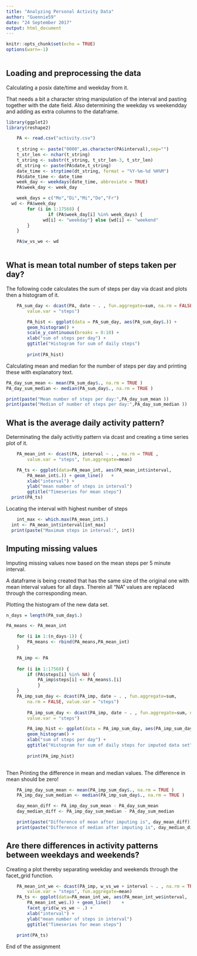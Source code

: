 ```yaml
---
title: "Analyzing Personal Activity Data"
author: "Guennie59"
date: "24 September 2017"
output: html_document
---
```

```r
knitr::opts_chunk$set(echo = TRUE)
options(warn=-1)
	
```
## Loading and preprocessing the data

Calculating a posix date/time and weekday from it. 

That needs a bit a character string manipulation of the interval and pasting together with the date field.
Also determining the weekday vs weekendday and adding as extra columns to the dataframe.


```r
library(ggplot2)
library(reshape2)

	PA <- read.csv("activity.csv")
	
	t_string <- paste("0000",as.character(PA$interval),sep="")
	t_str_len <- nchar(t_string)
	t_string <- substr(t_string, t_str_len-3, t_str_len)
	dt_string <- paste(PA$date,t_string)
	date_time <- strptime(dt_string, format = "%Y-%m-%d %H%M")
	PA$date_time <- date_time
	week_day <- weekdays(date_time, abbreviate = TRUE)
	PA$week_day <- week_day

	week_days = c("Mo","Di","Mi","Do","Fr")
  wd <- PA$week_day
		for (i in 1:17568) {
				if (PA$week_day[i] %in% week_days) {
			  wd[i] <- "weekday"} else {wd[i] <- "weekend"
		}
	}

	PA$w_vs_we <- wd
	
```
	
## What is mean total number of steps taken per day?
	
The following code calculates the sum of steps per day via dcast and plots then a histogram of it.

	
```r
	PA_sum_day <- dcast(PA, date ~ . , fun.aggregate=sum, na.rm = FALSE, 
		value.var = "steps")

		PA_hist <- ggplot(data = PA_sum_day, aes(PA_sum_day$.)) + 
		geom_histogram() + 
		scale_y_continuous(breaks = 0:10) +
		xlab("sum of steps per day") + 
		ggtitle("Histogram for sum of daily steps")  
	
		print(PA_hist)
```

Calculating mean and median for the number of steps per day and printing these with explanatory text.

```r

PA_day_sum_mean <- mean(PA_sum_day$., na.rm = TRUE )
PA_day_sum_median <- median(PA_sum_day$., na.rm = TRUE )

print(paste("Mean number of steps per day:",PA_day_sum_mean ))
print(paste("Median of number of steps per day:",PA_day_sum_median ))
```
## What is the average daily activity pattern?

Determinating the daily activitiy pattern via dcast and creating a time series plot of it.

```r
	PA_mean_int <- dcast(PA, interval ~ . , na.rm = TRUE , 
		value.var = "steps", fun.aggregate=mean)
```
```r
	PA_ts <- ggplot(data=PA_mean_int, aes(PA_mean_int$interval, 
		PA_mean_int$.)) + geom_line()	+
		xlab("interval") + 
		ylab("mean number of steps in interval")
		ggtitle("Timeseries for mean steps")
  print(PA_ts)
```

Locating the interval with highest number of steps

```r
	int_max <- which.max(PA_mean_int$.)
  int <- PA_mean_int$interval[int_max]
  print(paste("Maximum steps in interval:", int))
```	
## Imputing missing values
	
Imputing missing values now based on the mean steps per 5 minute interval.

A dataframe is being created that has the same size of the original one with mean interval values for all days.
Therein all "NA" values are replaced through the corresponding mean.

Plotting the histogram of the new data set.

```r
n_days = length(PA_sum_day$.)

PA_means <- PA_mean_int

	for (i in 1:(n_days-1)) {
		PA_means <- rbind(PA_means,PA_mean_int)
	}

	PA_imp <- PA
	
	for (i in 1:17568) {
		if (PA$steps[i] %in% NA) {
			PA_imp$steps[i] <- PA_means$.[i] 
			}
	}
	PA_imp_sum_day <- dcast(PA_imp, date ~ . , fun.aggregate=sum, 
		na.rm = FALSE, value.var = "steps")
	
		PA_imp_sum_day <- dcast(PA_imp, date ~ . , fun.aggregate=sum, na.rm = FALSE, 
		value.var = "steps")

		PA_imp_hist <- ggplot(data = PA_imp_sum_day, aes(PA_imp_sum_day$.)) + 
		geom_histogram() + 
		xlab("sum of steps per day") + 
		ggtitle("Histogram for sum of daily steps for imputed data set") 
		
		print(PA_imp_hist)
		
```


Then Printing the difference in mean and median values. The difference in mean should be zero!

```r
	PA_imp_day_sum_mean <- mean(PA_imp_sum_day$., na.rm = TRUE )
	PA_imp_day_sum_median <- median(PA_imp_sum_day$., na.rm = TRUE )

	day_mean_diff <- PA_imp_day_sum_mean - PA_day_sum_mean 
	day_median_diff <- PA_imp_day_sum_median - PA_day_sum_median

	print(paste("Difference of mean after imputing is", day_mean_diff))
	print(paste("Difference of median after imputing is", day_median_diff))

```
## Are there differences in activity patterns between weekdays and weekends?

Creating a plot thereby separating weekday and weekends through the facet_grid function.

```r
	PA_mean_int_we <- dcast(PA_imp, w_vs_we + interval ~ . , na.rm = TRUE , 
		value.var = "steps", fun.aggregate=mean)	
	PA_ts <- ggplot(data=PA_mean_int_we, aes(PA_mean_int_we$interval, 
		PA_mean_int_we$.)) + geom_line()	+
		facet_grid(w_vs_we ~ .) +
		xlab("interval") + 
		ylab("mean number of steps in interval")
		ggtitle("Timeseries for mean steps")  
		
	print(PA_ts)
```	


End of the assignment 
